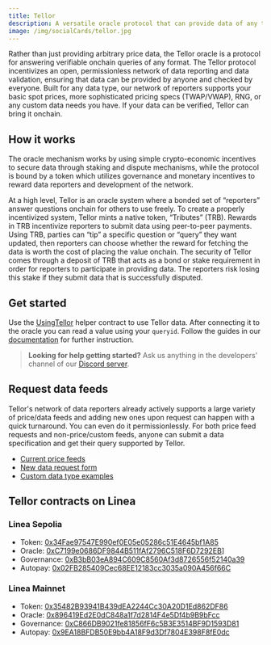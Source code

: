 ```yaml
---
title: Tellor
description: A versatile oracle protocol that can provide data of any type permissionlessly with crypto-economic liveness and security.
image: /img/socialCards/tellor.jpg
---
```


Rather than just providing arbitrary price data, the Tellor oracle is a protocol 
for answering verifiable onchain queries of any format. The Tellor protocol 
incentivizes an open, permissionless network of data reporting and data 
validation, ensuring that data can be provided by anyone and checked by everyone.
Built for any data type, our network of reporters supports your basic spot 
prices, more sophisticated pricing specs (TWAP/VWAP), RNG, or any custom data 
needs you have. If your data can be verified, Tellor can bring it onchain.

## How it works

The oracle mechanism works by using simple crypto-economic incentives to secure 
data through staking and dispute mechanisms, while the protocol is bound by a 
token which utilizes governance and monetary incentives to reward data reporters 
and development of the network.

At a high level, Tellor is an oracle system where a bonded set of “reporters” 
answer questions onchain for others to use freely. To create a properly 
incentivized system, Tellor mints a native token, “Tributes” (TRB). Rewards in 
TRB incentivize reporters to submit data using peer-to-peer payments. Using TRB, 
parties can “tip” a specific question or “query” they want updated, then 
reporters can choose whether the reward for fetching the data is worth the cost 
of placing the value onchain. The security of Tellor comes through a deposit of 
TRB that acts as a bond or stake requirement in order for reporters to 
participate in providing data. The reporters risk losing this stake if they 
submit data that is successfully disputed.

## Get started

Use the [UsingTellor](https://github.com/tellor-io/usingtellor) helper contract
to use Tellor data. After connecting it to the oracle you can read a value using 
your `queryid`. Follow the guides in our [documentation](https://docs.tellor.io) 
for further instruction.


> **Looking for help getting started?** Ask us anything in the developers' channel of our [Discord server](https://discord.gg/tellor).

## Request data feeds

Tellor's network of data reporters already actively supports a large variety of 
price/data feeds and adding new ones upon request can happen with a quick 
turnaround. You can even do it permissionlessly. For both price feed requests 
and non-price/custom feeds, anyone can submit a data specification and get their 
query supported by Tellor.  

- [Current price feeds](https://github.com/tellor-io/telliot-feeds/tree/main/src/telliot_feeds/feeds)
- [New data request form](https://github.com/tellor-io/dataSpecs/issues/new?assignees=&labels=&template=new_query_type.yaml&title=%5BNew+Query+Type%5D%3A+)
- [Custom data type examples](https://github.com/tellor-io/dataSpecs/tree/main/types)

## Tellor contracts on Linea

### Linea Sepolia

- Token: [0x34Fae97547E990ef0E05e05286c51E4645bf1A85](https://sepolia.lineascan.build/address/0x34Fae97547E990ef0E05e05286c51E4645bf1A85)
- Oracle: [0xC7199e0686DF9844B511fAf2796C518F6D7292EB](https://sepolia.lineascan.build/address/0xC7199e0686DF9844B511fAf2796C518F6D7292EB)]
- Governance: [0xB3bB03eA894C609C8560Af3d8726556f52140a39](https://sepolia.lineascan.build/address/0xB3bB03eA894C609C8560Af3d8726556f52140a39)
- Autopay: [0x02FB285409Cec68EE12183cc3035a090A456f66C](https://sepolia.lineascan.build/address/0x02FB285409Cec68EE12183cc3035a090A456f66C)

### Linea Mainnet

- Token: [0x35482B93941B439dEA2244Cc30A20D1Ed862DF86](https://lineascan.build/token/0x35482b93941b439dea2244cc30a20d1ed862df86)
- Oracle: [0x896419Ed2E0dC848a1f7d2814F4e5Df4b9B9bFcc](https://lineascan.build/address/0x896419ed2e0dc848a1f7d2814f4e5df4b9b9bfcc#code)
- Governance: [0xC866DB9021fe81856fF6c5B3E3514BF9D1593D81](https://lineascan.build/address/0xC866DB9021fe81856fF6c5B3E3514BF9D1593D81)
- Autopay: [0x9EA18BFDB50E9bb4A18F9d3Df7804E398F8fE0dc](https://lineascan.build/address/0x9EA18BFDB50E9bb4A18F9d3Df7804E398F8fE0dc)

